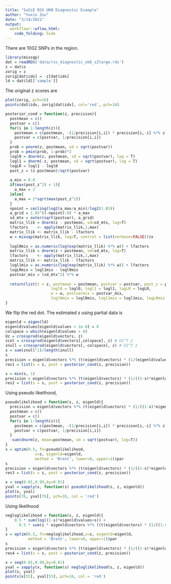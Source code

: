 ```yaml
---
title: "SuSiE RSS UKB Diagnostic Example"
author: "Yuxin Zou"
date: "3/14/2021"
output: 
  workflowr::wflow_html:
    code_folding: hide
---
```


There are 1002 SNPs in the region.
```r
library(mixsqp)
dat = readRDS('data/rss_diagnostic_ukb_s2large.rds')
z = dat$z
zorig = z
zorig[dat$idx] = -z[dat$idx]
ld = dat$ld[['sample']]
```

The original z scores are
```r
plot(zorig, pch=16)
points(dat$idx, zorig[dat$idx], col='red', pch=16)
```
```r
posterior_cond = function(z, precision){
  postmean = c()
  postvar = c()
  for(i in 1:length(z)){
    postmean = c(postmean, -(1/precision[i,i]) * precision[i,-i] %*% z[-i])
    postvar = c(postvar, 1/precision[i,i])
  }
  prob = pnorm(z, postmean, sd = sqrt(postvar))
  prob = pmin(prob, 1-prob)*2
  logl0 = dnorm(z, postmean, sd = sqrt(postvar), log = T)
  logl1 = dnorm(-z, postmean, sd = sqrt(postvar), log = T)
  logLR = logl1 - logl0
  post_z = (z-postmean)/sqrt(postvar)
  
  a_min = 0.8
  if(max(post_z^2) < 1){
    a_max = 2
  }else{
    a_max = 2*sqrt(max(post_z^2))
  }
  npoint = ceiling(log2(a_max/a_min)/log2(1.05))
  a_grid = 1.05^((-npoint):0) * a_max
  sd_mtx = outer(sqrt(postvar), a_grid)
  matrix_llik = dnorm(z - postmean, sd=sd_mtx, log=T)
  lfactors    <- apply(matrix_llik,1,max)
  matrix_llik <- matrix_llik - lfactors
  w = mixsqp(matrix_llik, log=T, control = list(verbose=FALSE))$x
  
  logl0mix = as.numeric(log(exp(matrix_llik) %*% w)) + lfactors
  matrix_llik = dnorm(z + postmean, sd=sd_mtx, log=T)
  lfactors    <- apply(matrix_llik,1,max)
  matrix_llik <- matrix_llik - lfactors
  logl1mix = as.numeric(log(exp(matrix_llik) %*% w)) + lfactors
  logLRmix = logl1mix - logl0mix
  postvar_mix = (sd_mtx^2) %*% w
  
  return(list(z = z, postmean = postmean, postvar = postvar, post_z = post_z, 
                    logl0 = logl0, logl1 = logl1, logLR = logLR, 
                    w = w, postvarmix = postvar_mix,
                    logl0mix = logl0mix, logl1mix = logl1mix, logLRmix = logLRmix))
}

```

We flip the red dot. The estimated $s$ using partial data is
```r
eigenld = eigen(ld)
eigenld$values[eigenld$values < 1e-8] = 0
colspace = which(eigenld$values > 0)
Uz = crossprod(eigenld$vectors, z)
zcol = crossprod(eigenld$vectors[,colspace], z) # U1^T z
znull = crossprod(eigenld$vectors[,-colspace], z) # U2^T z
s = sum(znull^2)/length(znull)
s
precision = eigenld$vectors %*% (t(eigenld$vectors) * (1/(eigenld$values + s)))
res1 = list(s = s, post = posterior_cond(z, precision))
```

```r
s = min(s, 1)
precision = eigenld$vectors %*% (t(eigenld$vectors) * (1/((1-s)*eigenld$values + s)))
res2 = list(s = s, post = posterior_cond(z, precision))
```

Using pseudo likelihood,
```r
pseudolikelihood = function(s, z, eigenld){
  precision = eigenld$vectors %*% (t(eigenld$vectors) * (1/((1-s)*eigenld$values + s)))
  postmean = c()
  postvar = c()
  for(i in 1:length(z)){
    postmean = c(postmean, -(1/precision[i,i]) * precision[i,-i] %*% z[-i])
    postvar = c(postvar, 1/precision[i,i])
  }
  -sum(dnorm(z, mean=postmean, sd = sqrt(postvar), log=T))
}
s = optim(0.5, fn=pseudolikelihood,
             z=z, eigenld=eigenld,
             method = 'Brent', lower=0, upper=1)$par
s
precision = eigenld$vectors %*% (t(eigenld$vectors) * (1/((1-s)*eigenld$values + s)))
res3 = list(s = s, post = posterior_cond(z, precision))
```

```r
x = seq(0.01,0.99,by=0.01)
yval = sapply(x, function(s) pseudolikelihood(s, z, eigenld))
plot(x, yval)
points(76, yval[76], pch=16, col = 'red')
```

Using likelihood
```r
negloglikelihood = function(s, z, eigenld){
    0.5 * sum(log((1-s)*eigenld$values+s)) + 
      0.5 * sum(z * eigenld$vectors %*% ((t(eigenld$vectors) * (1/((1-s)*eigenld$values + s))) %*% z))
}
s = optim(0.5, fn=negloglikelihood,z=z, eigenld=eigenld,
          method = 'Brent', lower=0, upper=1)$par
s
precision = eigenld$vectors %*% (t(eigenld$vectors) * (1/((1-s)*eigenld$values + s)))
res4 = list(s = s, post = posterior_cond(z, precision))
```

```r
x = seq(0.01,0.99,by=0.01)
yval = sapply(x, function(s) negloglikelihood(s, z, eigenld))
plot(x, yval)
points(x[55], yval[55], pch=16, col = 'red')
```
